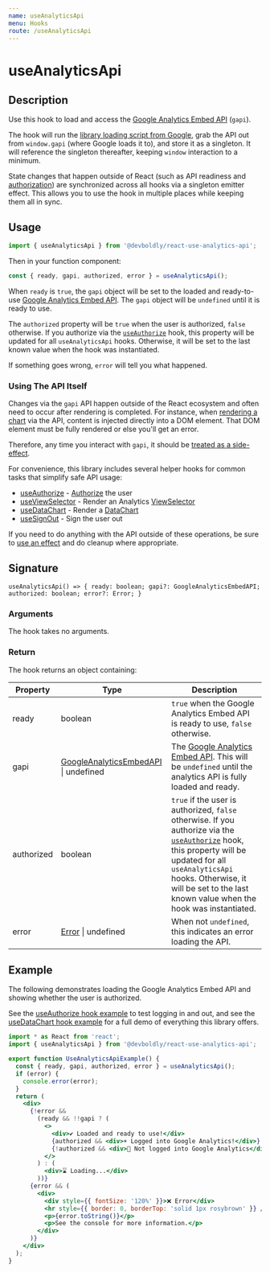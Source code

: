 ```yaml
---
name: useAnalyticsApi
menu: Hooks
route: /useAnalyticsApi
---
```



<h1>useAnalyticsApi</h1>

## Description

Use this hook to load and access the [Google Analytics Embed API](https://ga-dev-tools.appspot.com/embed-api/) (`gapi`).

The hook will run the [library loading script from Google](https://developers.google.com/analytics/devguides/reporting/embed/v1/getting-started#step-2), grab the API out from `window.gapi` (where Google loads it to), and store it as a singleton. 
It will reference the singleton thereafter, keeping `window` interaction to a minimum. 

State changes that happen outside of React (such as API readiness and [authorization](/useAuthorize)) are synchronized across all hooks via a singleton emitter effect. This allows you to use the hook in multiple places while keeping them all in sync.

## Usage

```jsx
import { useAnalyticsApi } from '@devboldly/react-use-analytics-api';
```

Then in your function component: 

```jsx
const { ready, gapi, authorized, error } = useAnalyticsApi();
```

When `ready` is `true`, the `gapi` object will be set to the loaded and ready-to-use [Google Analytics Embed API](https://ga-dev-tools.appspot.com/embed-api/). The `gapi` object will be `undefined` until it is ready to use.

The `authorized` property will be `true` when the user is authorized, `false` otherwise. If you authorize via the [`useAuthorize`](/useAuthorize) hook, this property will be updated for all `useAnalyticsApi` hooks. Otherwise, it will be set to the last known value when the hook was instantiated.

If something goes wrong, `error` will tell you what happened.

### Using The API Itself

Changes via the `gapi` API happen outside of the React ecosystem and often need to occur after rendering is completed. 
For instance, when [rendering a chart](/useDataChart) via the API, content is injected directly into a DOM element. That DOM element must be fully rendered or else you'll get an error.

Therefore, any time you interact with `gapi`, it should be [treated as a side-effect](https://reactjs.org/docs/hooks-effect.html).

For convenience, this library includes several helper hooks for common tasks that simplify safe API usage:

- [useAuthorize](/useAuthorize) - [Authorize](https://developers.google.com/analytics/devguides/reporting/embed/v1/component-reference#auth) the user
- [useViewSelector](/useViewSelector) - Render an Analytics [ViewSelector](https://developers.google.com/analytics/devguides/reporting/embed/v1/component-reference#viewselector)
- [useDataChart](/useDataChart) - Render a [DataChart](https://developers.google.com/analytics/devguides/reporting/embed/v1/component-reference#datachart)
- [useSignOut](/useSignOut) - Sign the user out

If you need to do anything with the API outside of these operations, be sure to [use an effect](https://reactjs.org/docs/hooks-effect.html) and do cleanup where appropriate.

## Signature

`useAnalyticsApi() => { ready: boolean; gapi?: GoogleAnalyticsEmbedAPI; authorized: boolean; error?: Error; }`

### Arguments

The hook takes no arguments.

### Return

The hook returns an object containing:

| Property | Type | Description |
|-------|------|-------------|
| ready | boolean | `true` when the Google Analytics Embed API is ready to use, `false` otherwise. |
| gapi | [GoogleAnalyticsEmbedAPI](https://developers.google.com/analytics/devguides/reporting/embed/v1) &#124; undefined | The [Google Analytics Embed API](https://ga-dev-tools.appspot.com/embed-api/). This will be `undefined` until the analytics API is fully loaded and ready. |
| authorized | boolean | `true` if the user is authorized, `false` otherwise. If you authorize via the [`useAuthorize`](/useAuthorize) hook, this property will be updated for all `useAnalyticsApi` hooks. Otherwise, it will be set to the last known value when the hook was instantiated. |
| error | [Error](https://developer.mozilla.org/en-US/docs/Web/JavaScript/Reference/Global_Objects/Error) &#124; undefined | When not `undefined`, this indicates an error loading the API. |

## Example

The following demonstrates loading the Google Analytics Embed API and showing whether the user is authorized.

See the [useAuthorize hook example](/useAuthorize#example) to test logging in and out, and see the [useDataChart hook example](/useDataChart#example) for a full demo of everything this library offers.

<div style={{ border: 'solid 2px #67788a', padding: '20px' }}>
  <UseAnalyticsApiExample />
</div>

```jsx
import * as React from 'react';
import { useAnalyticsApi } from '@devboldly/react-use-analytics-api';

export function UseAnalyticsApiExample() {
  const { ready, gapi, authorized, error } = useAnalyticsApi();
  if (error) {
    console.error(error);
  }
  return (
    <div>
      {!error &&
        (ready && !!gapi ? (
          <>
            <div>✔️ Loaded and ready to use!</div>
            {authorized && <div>☀️ Logged into Google Analytics!</div>}
            {!authorized && <div>🔐 Not logged into Google Analytics</div>}
          </>
        ) : (
          <div>⌛ Loading...</div>
        ))}
      {error && (
        <div>
          <div style={{ fontSize: '120%' }}>❌ Error</div>
          <hr style={{ border: 0, borderTop: 'solid 1px rosybrown' }} />
          <p>{error.toString()}</p>
          <p>See the console for more information.</p>
        </div>
      )}
    </div>
  );
}
```